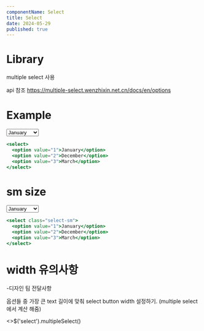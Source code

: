 ```yaml
---
componentName: Select
title: Select
date: 2024-05-29
published: true
---
```


# Library

multiple select 사용

api 참조 https://multiple-select.wenzhixin.net.cn/docs/en/options

# Example

<Preview>
  <select>
    <option value="1">January</option>
    <option value="2">December</option>
    <option value="3">March</option>
  </select>
</Preview>

```jsx
<select>
  <option value="1">January</option>
  <option value="2">December</option>
  <option value="3">March</option>
</select>
```

# sm size

<Preview>
  <select className="select-sm">
    <option value="1">January</option>
    <option value="2">December</option>
    <option value="3">March</option>
  </select>
</Preview>

```jsx
<select class="select-sm">
  <option value="1">January</option>
  <option value="2">December</option>
  <option value="3">March</option>
</select>
```

# width 유의사항

-디자인 팀 전달사항

옵션들 중 가장 큰 text 길이에 맞춰 select button width 설정하기.
(multiple select에서 계산 해줌)

<ScriptCode>
  <>$('select').multipleSelect()</>
</ScriptCode>
